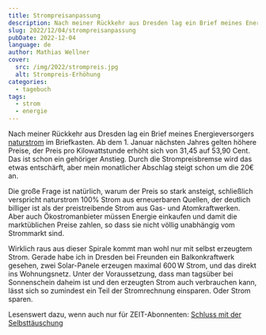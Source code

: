 ```yaml
---
title: Strompreisanpassung
description: Nach meiner Rückkehr aus Dresden lag ein Brief meines Energieversorgers naturstrom im Briefkasten. Ab dem 1. Januar nächsten Jahres gelten höhere Preise, der Preis pro Kilowattstunde erhöht sich von 31,45 auf 53,90 Cent. Das ist schon ein gehöriger Anstieg. Durch die Strompreisbremse wird das etwas entschärft, aber mein monatlicher Abschlag steigt schon um die 20€ an.
slug: 2022/12/04/strompreisanpassung
pubDate: 2022-12-04
language: de
author: Mathias Wellner
cover:
  src: /img/2022/strompreis.jpg
  alt: Strompreis-Erhöhung
categories:
  - tagebuch
tags:
  - strom
  - energie
---
```


Nach meiner Rückkehr aus Dresden lag ein Brief meines Energieversorgers [naturstrom](https://www.naturstrom.de) im Briefkasten. Ab dem 1. Januar nächsten Jahres gelten höhere Preise, der Preis pro Kilowattstunde erhöht sich von 31,45 auf 53,90 Cent. Das ist schon ein gehöriger Anstieg. Durch die Strompreisbremse wird das etwas entschärft, aber mein monatlicher Abschlag steigt schon um die 20€ an.

Die große Frage ist natürlich, warum der Preis so stark ansteigt, schließlich verspricht naturstrom 100% Strom aus erneuerbaren Quellen, der deutlich billiger ist als der preistreibende Strom aus Gas- und Atomkraftwerken. Aber auch Ökostromanbieter müssen Energie einkaufen und damit die marktüblichen Preise zahlen, so dass sie nicht völlig unabhängig vom Strommarkt sind.

Wirklich raus aus dieser Spirale kommt man wohl nur mit selbst erzeugtem Strom. Gerade habe ich in Dresden bei Freunden ein Balkonkraftwerk gesehen, zwei Solar-Panele erzeugen maximal 600&thinsp;W Strom, und das direkt ins Wohnungsnetz. Unter der Voraussetzung, dass man tagsüber bei Sonnenschein daheim ist und den erzeugten Strom auch verbrauchen kann, lässt sich so zumindest ein Teil der Stromrechnung einsparen. Oder Strom sparen.

Lesenswert dazu, wenn auch nur für ZEIT-Abonnenten: [Schluss mit der Selbsttäuschung](https://www.zeit.de/green/2022-12/oekostrom-preiserhoehung-energiewende-greenwashing)
